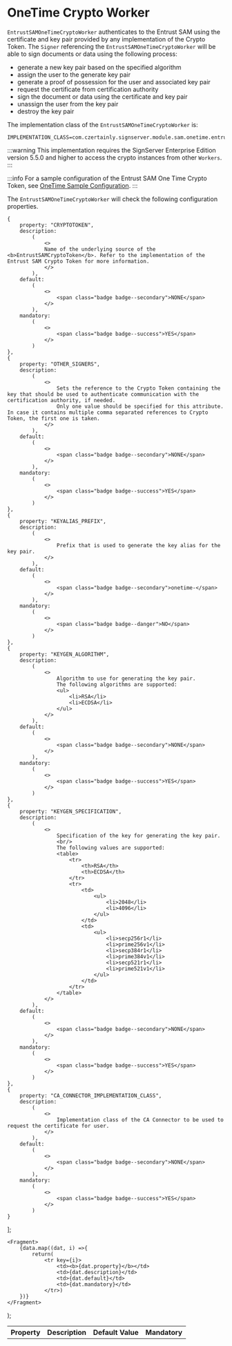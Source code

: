 
# OneTime Crypto Worker

`EntrustSAMOneTimeCryptoWorker` authenticates to the Entrust SAM using the certificate and key pair provided by any implementation of the Crypto Token. The `Signer` referencing the `EntrustSAMOneTimeCryptoWorker` will be able to sign documents or data using the following process:
- generate a new key pair based on the specified algorithm
- assign the user to the generate key pair
- generate a proof of possession for the user and associated key pair
- request the certificate from certification authority
- sign the document or data using the certificate and key pair
- unassign the user from the key pair
- destroy the key pair

The implementation class of the `EntrustSAMOneTimeCryptoWorker` is:

```
IMPLEMENTATION_CLASS=com.czertainly.signserver.module.sam.onetime.entrust.EntrustSAMOneTimeCryptoWorker
```

:::warning
This implementation requires the SignServer Enterprise Edition version 5.5.0 and higher to access the crypto instances from other `Workers`.
:::

:::info
For a sample configuration of the Entrust SAM One Time Crypto Token, see [OneTime Sample Configuration](../samples/sample-onetime-configuration).
:::

The `EntrustSAMOneTimeCryptoWorker` will check the following configuration properties.

    {
        property: "CRYPTOTOKEN",
        description:
            (
                <>
                Name of the underlying source of the <b>EntrustSAMCryptoToken</b>. Refer to the implementation of the Entrust SAM Crypto Token for more information.
                </>
            ),
        default:
            (
                <>
                    <span class="badge badge--secondary">NONE</span>
                </>
            ),
        mandatory:
            (
                <>
                    <span class="badge badge--success">YES</span>
                </>
            )
    },
    {
        property: "OTHER_SIGNERS",
        description:
            (
                <>
                    Sets the reference to the Crypto Token containing the key that should be used to authenticate communication with the certification authority, if needed.
                    Only one value should be specified for this attribute. In case it contains multiple comma separated references to Crypto Token, the first one is taken.
                </>
            ),
        default:
            (
                <>
                    <span class="badge badge--secondary">NONE</span>
                </>
            ),
        mandatory:
            (
                <>
                    <span class="badge badge--success">YES</span>
                </>
            )
    },
    {
        property: "KEYALIAS_PREFIX",
        description:
            (
                <>
                    Prefix that is used to generate the key alias for the key pair.
                </>
            ),
        default:
            (
                <>
                    <span class="badge badge--secondary">onetime-</span>
                </>
            ),
        mandatory:
            (
                <>
                    <span class="badge badge--danger">NO</span>
                </>
            )
    },
    {
        property: "KEYGEN_ALGORITHM",
        description:
            (
                <>
                    Algorithm to use for generating the key pair.
                    The following algorithms are supported:
                    <ul>
                        <li>RSA</li>
                        <li>ECDSA</li>
                    </ul>
                </>
            ),
        default:
            (
                <>
                    <span class="badge badge--secondary">NONE</span>
                </>
            ),
        mandatory:
            (
                <>
                    <span class="badge badge--success">YES</span>
                </>
            )
    },
    {
        property: "KEYGEN_SPECIFICATION",
        description:
            (
                <>
                    Specification of the key for generating the key pair.
                    <br/>
                    The following values are supported:
                    <table>
                        <tr>
                            <th>RSA</th>
                            <th>ECDSA</th>
                        </tr>
                        <tr>
                            <td>
                                <ul>
                                    <li>2048</li>
                                    <li>4096</li>
                                </ul>
                            </td>
                            <td>
                                <ul>
                                    <li>secp256r1</li>
                                    <li>prime256v1</li>
                                    <li>secp384r1</li>
                                    <li>prime384v1</li>
                                    <li>secp521r1</li>
                                    <li>prime521v1</li>
                                </ul>
                            </td>
                        </tr>
                    </table>
                </>
            ),
        default:
            (
                <>
                    <span class="badge badge--secondary">NONE</span>
                </>
            ),
        mandatory:
            (
                <>
                    <span class="badge badge--success">YES</span>
                </>
            )
    },
    {
        property: "CA_CONNECTOR_IMPLEMENTATION_CLASS",
        description:
            (
                <>
                    Implementation class of the CA Connector to be used to request the certificate for user.
                </>
            ),
        default:
            (
                <>
                    <span class="badge badge--secondary">NONE</span>
                </>
            ),
        mandatory:
            (
                <>
                    <span class="badge badge--success">YES</span>
                </>
            )
    }
];

    <Fragment>
        {data.map((dat, i) =>{
            return(
                <tr key={i}>
                    <td><b>{dat.property}</b></td>
                    <td>{dat.description}</td>
                    <td>{dat.default}</td>
                    <td>{dat.mandatory}</td>
                </tr>)
        })}
    </Fragment>
);

<table>
    <th>Property</th>
    <th>Description</th>
    <th>Default Value</th>
    <th>Mandatory</th>
    <tbody>
    <GenTable data={data}/>
    </tbody>
</table>